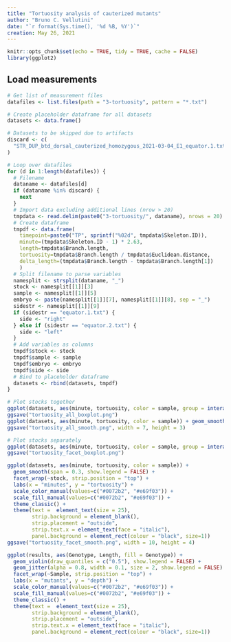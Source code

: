 ```yaml
---
title: "Tortuosity analysis of cauterized mutants"
author: "Bruno C. Vellutini"
date: "`r format(Sys.time(), '%d %B, %Y')`"
creation: May 26, 2021
---
```


```r
knitr::opts_chunk$set(echo = TRUE, tidy = TRUE, cache = FALSE)
library(ggplot2)
```


## Load measurements

```r
# Get list of measurement files
datafiles <- list.files(path = "3-tortuosity", pattern = "*.txt")

# Create placeholder dataframe for all datasets
datasets <- data.frame()

# Datasets to be skipped due to artifacts
discard <- c(
  "STR_DUP_btd_dorsal_cauterized_homozygous_2021-03-04_E1_equator.1.txt" # Dirt on surface
)

# Loop over datafiles
for (d in 1:length(datafiles)) {
  # Filename
  dataname <- datafiles[d]
  if (dataname %in% discard) {
    next
  }
  # Import data excluding additional lines (nrow > 20)
  tmpdata <- read.delim(paste0("3-tortuosity/", dataname), nrows = 20)
  # Create dataframe
  tmpdf <- data.frame(
    timepoint=paste0("TP", sprintf("%02d", tmpdata$Skeleton.ID)),
    minute=(tmpdata$Skeleton.ID - 1) * 2.63,
    length=tmpdata$Branch.length,
    tortuosity=tmpdata$Branch.length / tmpdata$Euclidean.distance,
    delta_length=(tmpdata$Branch.length - tmpdata$Branch.length[1])
    )
  # Split filename to parse variables
  namesplit <- strsplit(dataname, "_")
  stock <- namesplit[[1]][3]
  sample <- namesplit[[1]][5]
  embryo <- paste(namesplit[[1]][7], namesplit[[1]][8], sep = "_")
  sidestr <- namesplit[[1]][9]
  if (sidestr == "equator.1.txt") {
    side <- "right"
  } else if (sidestr == "equator.2.txt") {
    side <- "left"
  }
  # Add variables as columns
  tmpdf$stock <- stock
  tmpdf$sample <- sample
  tmpdf$embryo <- embryo
  tmpdf$side <- side
  # Bind to placeholder dataframe
  datasets <- rbind(datasets, tmpdf)
}

```

```r
# Plot stocks together
ggplot(datasets, aes(minute, tortuosity, color = sample, group = interaction(minute, sample))) + geom_boxplot(show.legend = FALSE) + geom_point(alpha = 0.8, position = position_dodge(width = 2), show.legend = FALSE) + labs(x = "minutes", y = "tortuosity") + scale_color_manual(values=c("#0072b2", "#e69f03")) + theme_classic()
ggsave("tortuosity_all_boxplot.png")
ggplot(datasets, aes(minute, tortuosity, color = sample)) + geom_smooth(span = 0.3, show.legend = FALSE) + labs(x = "minutes", y = "tortuosity") + scale_color_manual(values=c("#0072b2", "#e69f03")) + theme_classic()
ggsave("tortuosity_all_smooth.png", width = 7, height = 3)

# Plot stocks separately
ggplot(datasets, aes(minute, tortuosity, color = sample, group = interaction(minute, sample))) + geom_boxplot(show.legend = FALSE) + geom_point(position = position_dodge(width = 2), show.legend = FALSE) + facet_wrap(~stock) + labs(x = "minutes", y = "tortuosity") + scale_color_manual(values=c("#0072b2", "#e69f03")) + theme_classic()
ggsave("tortuosity_facet_boxplot.png")

ggplot(datasets, aes(minute, tortuosity, color = sample)) +
  geom_smooth(span = 0.3, show.legend = FALSE) +
  facet_wrap(~stock, strip.position = "top") +
  labs(x = "minutes", y = "tortuosity") +
  scale_color_manual(values=c("#0072b2", "#e69f03")) +
  scale_fill_manual(values=c("#0072b2", "#e69f03")) +
  theme_classic() +
  theme(text =  element_text(size = 25),
        strip.background = element_blank(),
        strip.placement = "outside",
        strip.text.x = element_text(face = "italic"),
        panel.background = element_rect(colour = "black", size=1))
ggsave("tortuosity_facet_smooth.png", width = 10, height = 4)

ggplot(results, aes(Genotype, Length, fill = Genotype)) +
  geom_violin(draw_quantiles = c("0.5"), show.legend = FALSE) +
  geom_jitter(alpha = 0.8, width = 0.1, size = 2, show.legend = FALSE) +
  facet_wrap(~Sample, strip.position = "top") +
  labs(x = "mutants", y = "depth") +
  scale_color_manual(values=c("#0072b2", "#e69f03")) +
  scale_fill_manual(values=c("#0072b2", "#e69f03")) +
  theme_classic() +
  theme(text =  element_text(size = 25),
        strip.background = element_blank(),
        strip.placement = "outside",
        strip.text.x = element_text(face = "italic"),
        panel.background = element_rect(colour = "black", size=1))

```


